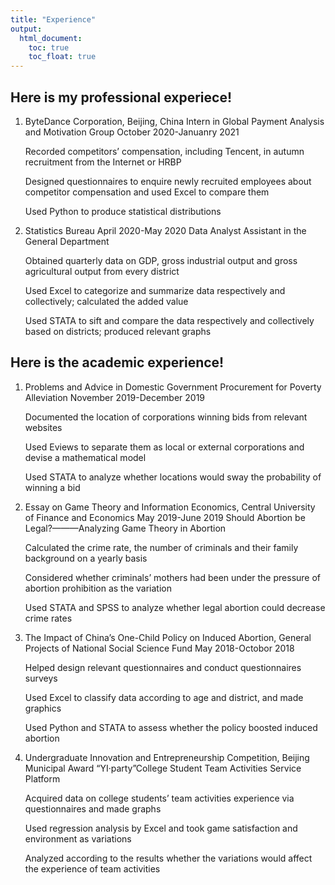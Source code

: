 ```yaml
---
title: "Experience"
output: 
  html_document:
    toc: true
    toc_float: true
---
```


## Here is my professional experiece!
1.
  ByteDance Corporation, Beijing, China
  Intern in Global Payment Analysis and Motivation Group
  October 2020-Januanry 2021


  Recorded competitors’ compensation, including Tencent, in autumn recruitment from the Internet or HRBP
  
  Designed questionnaires to enquire newly recruited employees about competitor compensation and used Excel to compare them
  
  Used Python to produce statistical distributions

2.
  Statistics Bureau 
  April 2020-May 2020
  Data Analyst Assistant in the General Department


  Obtained quarterly data on GDP, gross industrial output and gross agricultural output from every district
  
  Used Excel to categorize and summarize data respectively and collectively; calculated the added value
  
  Used STATA to sift and compare the data respectively and collectively based on districts; produced relevant graphs

## Here is the academic experience!

1.
  Problems and Advice in Domestic Government Procurement for Poverty Alleviation
  November 2019-December 2019

  Documented the location of corporations winning bids from relevant websites
  
  Used Eviews to separate them as local or external corporations and devise a mathematical model
  
  Used STATA to analyze whether locations would sway the probability of winning a bid

2.
  Essay on Game Theory and Information Economics, Central University of Finance and Economics
  May 2019-June 2019
  Should Abortion be Legal?———Analyzing Game Theory in Abortion

  Calculated the crime rate, the number of criminals and their family background on a yearly basis
  
  Considered whether criminals’ mothers had been under the pressure of abortion prohibition as the variation
  
  Used STATA and SPSS to analyze whether legal abortion could decrease crime rates

3.
   The Impact of China’s One-Child Policy on Induced Abortion, General Projects of National Social Science Fund
  May 2018-Octobor 2018 

  Helped design relevant questionnaires and conduct questionnaires surveys
  
  Used Excel to classify data according to age and district, and made graphics
  
  Used Python and STATA to assess whether the policy boosted induced abortion

4.
  Undergraduate Innovation and Entrepreneurship Competition, Beijing Municipal Award
  “YI·party”College Student Team Activities Service Platform


  Acquired data on college students’ team activities experience via questionnaires and made graphs
  
  Used regression analysis by Excel and took game satisfaction and environment as variations
  
  Analyzed according to the results whether the variations would affect the experience of team activities